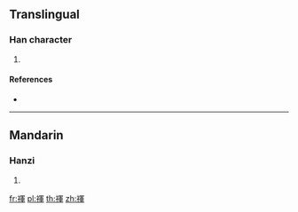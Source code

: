 {{character info/new}}
==Translingual==

===Han character===
{{Han char|rn=113|rad=示|as=09|sn=14|four=37250|canj=IFBJJ}}

# {{defn|Han|sort=示09}}

====References====
* {{Han ref|kx=0844.190|dkj=24756|dj=1265.090|hdz=42403.220|uh=7988|ud=31112|bh=E341|bd=58177}}

----

==Mandarin==

===Hanzi===
{{cmn-hanzi|pin=[[chǎo]] ([[chao3]]), [[huī]] ([[hui1]])|wg=ch'ao<sup>3</sup>, hui<sup>1</sup>}}

# {{defn|lang=cmn|sort=示09}}

[[fr:禈]]
[[pl:禈]]
[[th:禈]]
[[zh:禈]]